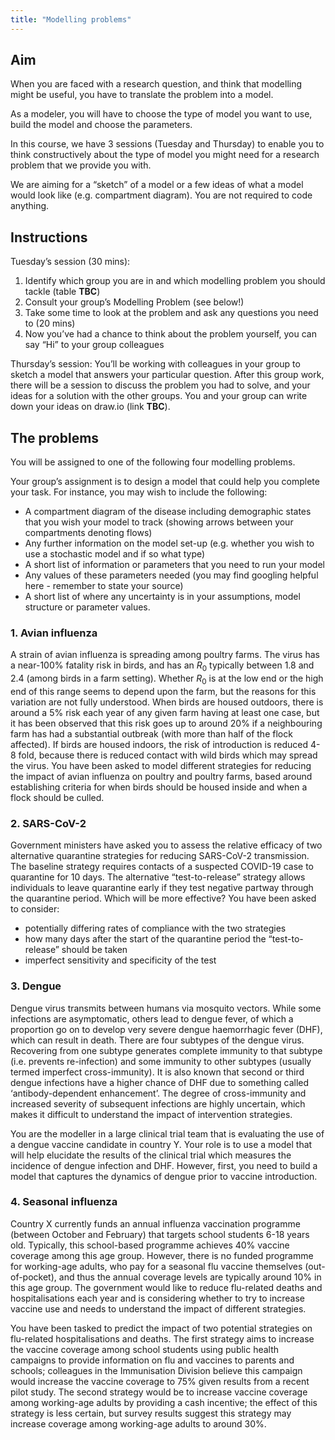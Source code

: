 ```yaml
---
title: "Modelling problems"
---
```


## Aim

When you are faced with a research question, and think that modelling might be useful, you have to translate the problem into a model.

As a modeler, you will have to choose the type of model you want to use, build the model and choose the parameters.

In this course, we have 3 sessions (Tuesday and Thursday) to enable you to think constructively about the type of model you might need for a research problem that we provide you with.

We are aiming for a "sketch" of a model or a few ideas of what a model would look like (e.g. compartment diagram). You are not required to code anything.

## Instructions

Tuesday's session (30 mins):

1.  Identify which group you are in and which modelling problem you should tackle (table **TBC**)
2.  Consult your group's Modelling Problem (see below!)
3.  Take some time to look at the problem and ask any questions you need to (20 mins)
4.  Now you've had a chance to think about the problem yourself, you can say "Hi" to your group colleagues

Thursday's session: You'll be working with colleagues in your group to sketch a model that answers your particular question. After this group work, there will be a session to discuss the problem you had to solve, and your ideas for a solution with the other groups. You and your group can write down your ideas on draw.io (link **TBC**).

## The problems

You will be assigned to one of the following four modelling problems.

Your group's assignment is to design a model that could help you complete your task. For instance, you may wish to include the following:

-   A compartment diagram of the disease including demographic states that you wish your model to track (showing arrows between your compartments denoting flows)
-   Any further information on the model set-up (e.g. whether you wish to use a stochastic model and if so what type)
-   A short list of information or parameters that you need to run your model
-   Any values of these parameters needed (you may find googling helpful here - remember to state your source)
-   A short list of where any uncertainty is in your assumptions, model structure or parameter values.

### 1. Avian influenza

A strain of avian influenza is spreading among poultry farms. The virus has a near-100% fatality risk in birds, and has an $R_0$ typically between 1.8 and 2.4 (among birds in a farm setting). Whether $R_0$ is at the low end or the high end of this range seems to depend upon the farm, but the reasons for this variation are not fully understood. When birds are housed outdoors, there is around a 5% risk each year of any given farm having at least one case, but it has been observed that this risk goes up to around 20% if a neighbouring farm has had a substantial outbreak (with more than half of the flock affected). If birds are housed indoors, the risk of introduction is reduced 4-8 fold, because there is reduced contact with wild birds which may spread the virus. You have been asked to model different strategies for reducing the impact of avian influenza on poultry and poultry farms, based around establishing criteria for when birds should be housed inside and when a flock should be culled.

### 2. SARS-CoV-2

Government ministers have asked you to assess the relative efficacy of two alternative quarantine strategies for reducing SARS-CoV-2 transmission. The baseline strategy requires contacts of a suspected COVID-19 case to quarantine for 10 days. The alternative "test-to-release" strategy allows individuals to leave quarantine early if they test negative partway through the quarantine period. Which will be more effective? You have been asked to consider:

-   potentially differing rates of compliance with the two strategies
-   how many days after the start of the quarantine period the "test-to-release" should be taken
-   imperfect sensitivity and specificity of the test

### 3. Dengue

Dengue virus transmits between humans via mosquito vectors. While some infections are asymptomatic, others lead to dengue fever, of which a proportion go on to develop very severe dengue haemorrhagic fever (DHF), which can result in death. There are four subtypes of the dengue virus. Recovering from one subtype generates complete immunity to that subtype (i.e. prevents re-infection) and some immunity to other subtypes (usually termed imperfect cross-immunity). It is also known that second or third dengue infections have a higher chance of DHF due to something called 'antibody-dependent enhancement'. The degree of cross-immunity and increased severity of subsequent infections are highly uncertain, which makes it difficult to understand the impact of intervention strategies.

You are the modeller in a large clinical trial team that is evaluating the use of a dengue vaccine candidate in country Y. Your role is to use a model that will help elucidate the results of the clinical trial which measures the incidence of dengue infection and DHF. However, first, you need to build a model that captures the dynamics of dengue prior to vaccine introduction.

### 4. Seasonal influenza

Country X currently funds an annual influenza vaccination programme (between October and February) that targets school students 6-18 years old. Typically, this school-based programme achieves 40% vaccine coverage among this age group. However, there is no funded programme for working-age adults, who pay for a seasonal flu vaccine themselves (out-of-pocket), and thus the annual coverage levels are typically around 10% in this age group. The government would like to reduce flu-related deaths and hospitalisations each year and is considering whether to try to increase vaccine use and needs to understand the impact of different strategies.

You have been tasked to predict the impact of two potential strategies on flu-related hospitalisations and deaths. The first strategy aims to increase the vaccine coverage among school students using public health campaigns to provide information on flu and vaccines to parents and schools; colleagues in the Immunisation Division believe this campaign would increase the vaccine coverage to 75% given results from a recent pilot study. The second strategy would be to increase vaccine coverage among working-age adults by providing a cash incentive; the effect of this strategy is less certain, but survey results suggest this strategy may increase coverage among working-age adults to around 30%.

